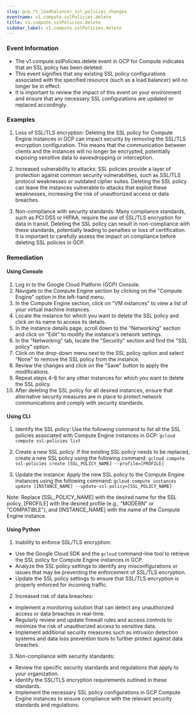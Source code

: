 ```yaml
--- 
slug: gcp_rt_loadbalancer_ssl_policies_changes
eventname: v1.compute.sslPolicies.delete
title: v1.compute.sslPolicies.delete
sidebar_label: v1.compute.sslPolicies.delete
---
```

                       
### Event Information

- The v1.compute.sslPolicies.delete event in GCP for Compute indicates that an SSL policy has been deleted.
- This event signifies that any existing SSL policy configurations associated with the specified resource (such as a load balancer) will no longer be in effect.
- It is important to review the impact of this event on your environment and ensure that any necessary SSL configurations are updated or replaced accordingly.


### Examples

1. Loss of SSL/TLS encryption: Deleting the SSL policy for Compute Engine instances in GCP can impact security by removing the SSL/TLS encryption configuration. This means that the communication between clients and the instances will no longer be encrypted, potentially exposing sensitive data to eavesdropping or interception.

2. Increased vulnerability to attacks: SSL policies provide a layer of protection against common security vulnerabilities, such as SSL/TLS protocol weaknesses or outdated cipher suites. Deleting the SSL policy can leave the instances vulnerable to attacks that exploit these weaknesses, increasing the risk of unauthorized access or data breaches.

3. Non-compliance with security standards: Many compliance standards, such as PCI DSS or HIPAA, require the use of SSL/TLS encryption for data in transit. Deleting the SSL policy can result in non-compliance with these standards, potentially leading to penalties or loss of certification. It is important to carefully assess the impact on compliance before deleting SSL policies in GCP.

### Remediation

#### Using Console

1. Log in to the Google Cloud Platform (GCP) Console.
2. Navigate to the Compute Engine section by clicking on the "Compute Engine" option in the left-hand menu.
3. In the Compute Engine section, click on "VM instances" to view a list of your virtual machine instances.
4. Locate the instance for which you want to delete the SSL policy and click on its name to access its details.
5. In the instance details page, scroll down to the "Networking" section and click on "Edit" to modify the instance's network settings.
6. In the "Networking" tab, locate the "Security" section and find the "SSL policy" option.
7. Click on the drop-down menu next to the SSL policy option and select "None" to remove the SSL policy from the instance.
8. Review the changes and click on the "Save" button to apply the modifications.
9. Repeat steps 4-8 for any other instances for which you want to delete the SSL policy.
10. After deleting the SSL policy for all desired instances, ensure that alternative security measures are in place to protect network communications and comply with security standards.

#### Using CLI

1. Identify the SSL policy: Use the following command to list all the SSL policies associated with Compute Engine instances in GCP:
   `gcloud compute ssl-policies list`

2. Create a new SSL policy: If the existing SSL policy needs to be replaced, create a new SSL policy using the following command:
   `gcloud compute ssl-policies create [SSL_POLICY_NAME] --profile=[PROFILE]`

3. Update the instance: Apply the new SSL policy to the Compute Engine instances using the following command:
   `gcloud compute instances update [INSTANCE_NAME] --update-ssl-policy=[SSL_POLICY_NAME]`

Note: Replace [SSL_POLICY_NAME] with the desired name for the SSL policy, [PROFILE] with the desired profile (e.g., "MODERN" or "COMPATIBLE"), and [INSTANCE_NAME] with the name of the Compute Engine instance.

#### Using Python

1. Inability to enforce SSL/TLS encryption:
- Use the Google Cloud SDK and the `gcloud` command-line tool to retrieve the SSL policy for Compute Engine instances in GCP.
- Analyze the SSL policy settings to identify any misconfigurations or issues that may be preventing the enforcement of SSL/TLS encryption.
- Update the SSL policy settings to ensure that SSL/TLS encryption is properly enforced for incoming traffic.

2. Increased risk of data breaches:
- Implement a monitoring solution that can detect any unauthorized access or data breaches in real-time.
- Regularly review and update firewall rules and access controls to minimize the risk of unauthorized access to sensitive data.
- Implement additional security measures such as intrusion detection systems and data loss prevention tools to further protect against data breaches.

3. Non-compliance with security standards:
- Review the specific security standards and regulations that apply to your organization.
- Identify the SSL/TLS encryption requirements outlined in these standards.
- Implement the necessary SSL policy configurations in GCP Compute Engine instances to ensure compliance with the relevant security standards and regulations.


 